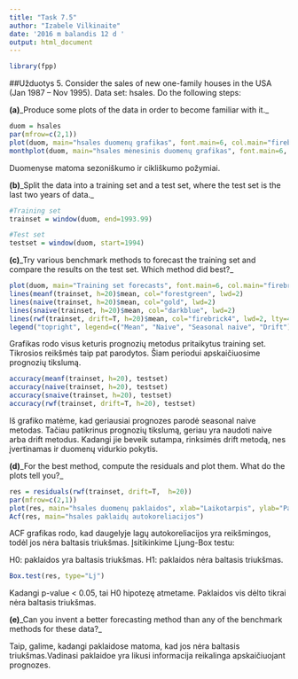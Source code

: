 ```yaml
---
title: "Task 7.5"
author: "Izabele Vilkinaite"
date: '2016 m balandis 12 d '
output: html_document
---
```


```r
library(fpp)
```

##Užduotys
5. Consider the sales of new one-family houses in the USA (Jan 1987 –
Nov 1995). Data set: hsales. Do the following steps:

**(a)**_Produce some plots of the data in order to become familiar with it._

```r
duom = hsales
par(mfrow=c(2,1))
plot(duom, main="hsales duomenų grafikas", font.main=6, col.main="firebrick4", xlab="Laikotarpis", ylab="Duomenys")
monthplot(duom, main="hsales mėnesinis duomenų grafikas", font.main=6, col.main="firebrick4", xlab="Laikotarpis", ylab="Duomenys")
```
Duomenyse matoma sezoniškumo ir cikliškumo požymiai.

**(b)**_Split the data into a training set and a test set, where the test set is the last two years of data._

```r
#Training set
trainset = window(duom, end=1993.99)

#Test set
testset = window(duom, start=1994)
```

**(c)**_Try various benchmark methods to forecast the training set and compare the results on the test set. Which method did best?_

```r
plot(duom, main="Training set forecasts", font.main=6, col.main="firebrick4", xlab="Laikotarpis", ylab="Duomenys")
lines(meanf(trainset, h=20)$mean, col="forestgreen", lwd=2)
lines(naive(trainset, h=20)$mean, col="gold", lwd=2)
lines(snaive(trainset, h=20)$mean, col="darkblue", lwd=2)
lines(rwf(trainset, drift=T, h=20)$mean, col="firebrick4", lwd=2, lty=4)
legend("topright", legend=c("Mean", "Naive", "Seasonal naive", "Drift"), col=c("forestgreen", "gold", "darkblue", "firebrick4"), lwd=2, cex = 0.5)
```

Grafikas rodo visus keturis prognozių metodus pritaikytus training set. Tikrosios reikšmės taip pat parodytos. Šiam periodui apskaičiuosime prognozių tikslumą.

```r
accuracy(meanf(trainset, h=20), testset)
accuracy(naive(trainset, h=20), testset)
accuracy(snaive(trainset, h=20), testset)
accuracy(rwf(trainset, drift=T, h=20), testset)
```

Iš grafiko matėme, kad geriausiai prognozes parodė seasonal naive metodas. Tačiau patikrinus prognozių tikslumą, geriau yra naudoti naive arba drift metodus. Kadangi jie beveik sutampa, rinksimės drift metodą, nes įvertinamas ir duomenų vidurkio pokytis.
 
**(d)**_For the best method, compute the residuals and plot them. What do the plots tell you?_

```r
res = residuals(rwf(trainset, drift=T,  h=20))
par(mfrow=c(2,1))
plot(res, main="hsales duomenų paklaidos", xlab="Laikotarpis", ylab="Paklaidos")
Acf(res, main="hsales paklaidų autokoreliacijos")
```

ACF grafikas rodo, kad daugelyje lagų autokoreliacijos yra reikšmingos, todėl jos nėra baltasis triukšmas. Įsitikinkime Ljung-Box testu:

H0: paklaidos yra baltasis triukšmas.
H1: paklaidos nėra baltasis triukšmas.

```r
Box.test(res, type="Lj")
```

Kadangi p-value < 0.05, tai H0 hipotezę atmetame. Paklaidos vis dėlto tikrai nėra baltasis triukšmas. 

**(e)**_Can you invent a better forecasting method than any of the benchmark methods for these data?_

Taip, galime, kadangi paklaidose matoma, kad jos nėra baltasis triukšmas.Vadinasi paklaidoe yra likusi informacija reikalinga apskaičiuojant prognozes.  
